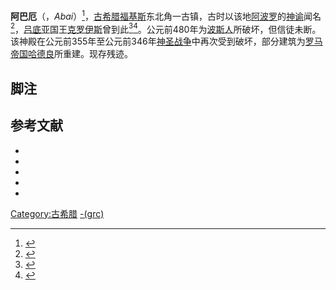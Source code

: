 {{coord|38|34|49|N|22|54|54|E|display=title|type:landmark_source:dewiki}}
{{Infobox settlement
|name          =阿巴厄
|other_name             =
|pushpin_map            = Greece<!-- the name of a location map as per http://en.wikipedia.org/wiki/Template:Location_map -->
|pushpin_label_position =bottom
|pushpin_mapsize        =300
|pushpin_map_caption    =地理地图
|coordinates_region     = 
|subdivision_type       = 国家
|subdivision_name       = {{flag|Greece}}
|subdivision_type1      = 区域 
|subdivision_name1      = 
|unit_pref                =Imperial <!--Enter: Imperial, if Imperial (metric) is desired-->
|population_blank1_title        =Ethnicities
|timezone               =
|utc_offset             =
|timezone_DST           = 
|latd=38|latm=34|lats=49|latNS=N
|longd=22|longm=54|longs=54|longEW=E
}}
'''阿巴厄'''（{{lang-grc|Ἄβαι}}，''Abai''）<ref>{{harvnb|Avery|1962|p=1}}</ref>，[[古希腊|古希腊]][[福基斯州|福基斯]]东北角一古镇，古时以该地[[阿波罗|阿波罗]]的[[神谕|神谕]]闻名<ref name="DGRBM">{{harvnb|Schmitz|2013|p=1}}</ref>，[[吕底亚|吕底亚]]国王[[克罗伊斯|克罗伊斯]]曾到此<ref name = Her>{{harvnb|Herodotus|1920|p=53}}</ref><ref>{{harvnb|Hesychius|Schmidt|1867|p=2}}</ref>。公元前480年为[[波斯人|波斯人]]所破坏，但信徒未断。该神殿在公元前355年至公元前346年[[神圣战争|神圣战争]]中再次受到破坏，部分建筑为[[罗马帝国|罗马帝国]][[哈德良|哈德良]]所重建。现存残迹。

==脚注==
{{reflist}}

==参考文献==
* {{cite encyclopedia | editor-last = Avery | editor-first = Catherine A. | encyclopedia = ''The New Century Classical Handbook'' | publisher = Appleton-Century-Crofts, Inc. | location = New York, NY | year = 1962年 | lccn = 62-10069 | title = Abae | ref = harv }}
* {{Cite encyclopedia | last = Schmitz | first = Leonhard | language = en | title = ''Abaeus'' | editor-last = Smith | editor-first = William | encyclopedia = ''Dictionary of Greek and Roman Biography and Mythology'' | volume = 1: Abaeus - Dysponteus | publisher = Cambridge University Press | location = Cambridge, UK | year = 2013 | origyear = 1867年 | url = http://www.ancientlibrary.com/smith-bio/0010.html | series = Cambridge Library Collection - Classics | isbn = 978-1108060820 | ref = harv | deadurl = yes | archiveurl = https://web.archive.org/web/20060718083228/http://www.ancientlibrary.com/smith-bio/0010.html | archivedate = 2006-07-18 }}
* {{cite book | author1 = Herodotus | authorlink = 希罗多德 | editor-last = Powell | editor-first = J. Enoch | title = ''Herodotus, Book VIII'' | series = ''Herodotus'' | publisher = Duckworth Publishers | language = grc | year = 2003年 | location = London, UK | origyear = 1939年 | isbn = 978-0862920043 | url = http://books.google.com/books?id=Bu8VAAAAYAAJ&pg=PA177&dq=Herodotus,+Book+VIII&hl=en&sa=X&ei=7wKTUrmDHMjWoATNgYHYDQ&ved=0CGUQ6AEwBg#v=onepage&q=abae&f=false | ref = harv | access-date = 2015-03-27 | archive-date = 2014-05-19 | archive-url = https://web.archive.org/web/20140519125553/http://books.google.com/books?id=Bu8VAAAAYAAJ&pg=PA177&dq=Herodotus,+Book+VIII&hl=en&sa=X&ei=7wKTUrmDHMjWoATNgYHYDQ&ved=0CGUQ6AEwBg#v=onepage&q=abae&f=false | dead-url = no }}
* {{cite encyclopedia | last1 = Hesychius | last2 = Schmidt | first2 = Mauricius | year = 1867 | encyclopedia = ''Hesychii Alexandrini lexicon'' | language = grc | title = ''Ἄβαι'' | publisher = Sumptibus Hermanni Dufftii (Libraria Maukiana)  | url = http://books.google.com/books?id=PNI9AAAAcAAJ&printsec=frontcover&dq=%22Hesychii+Alexandrini+lexicon%22&hl=en&sa=X&ei=gmrkU-GiEdOUyASf_oCgDw&ved=0CB4Q6AEwAA#v=onepage&q=%22Hesychii%20Alexandrini%20lexicon%22&f=false | edition = 2nd | ref = harv }}
* {{cite book | author1 = Pausanias | authorlink = 保萨尼亚斯_(地理学家) | title = ''Pausanias's Description of Greece'' | others = Translated  by Frazer, J. G. | publisher = Macmillan and Company, Limited | location = London, UK | language =en | year = 1898 | volume = V | ref = harv }}

[[Category:古希腊|Category:古希腊]]
[[Category:引文格式1维护：未识别语文类型|-(grc)]]